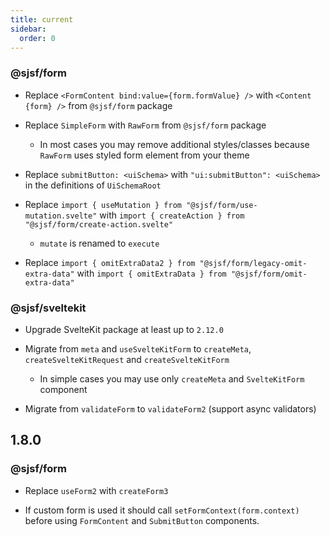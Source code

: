 ```yaml
---
title: current
sidebar:
  order: 0
---
```


### @sjsf/form

- Replace `<FormContent bind:value={form.formValue} />` with `<Content {form} />` from `@sjsf/form` package

- Replace `SimpleForm` with `RawForm` from `@sjsf/form` package

  - In most cases you may remove additional styles/classes because `RawForm` uses
    styled form element from your theme

- Replace `submitButton: <uiSchema>` with `"ui:submitButton": <uiSchema>` in the definitions of `UiSchemaRoot`

- Replace `import { useMutation } from "@sjsf/form/use-mutation.svelte"` with `import { createAction } from "@sjsf/form/create-action.svelte"`
  
  - `mutate` is renamed to `execute`

- Replace `import { omitExtraData2 } from "@sjsf/form/legacy-omit-extra-data"`
  with `import { omitExtraData } from "@sjsf/form/omit-extra-data"`

### @sjsf/sveltekit

- Upgrade SvelteKit package at least up to `2.12.0`

- Migrate from `meta` and `useSvelteKitForm` to `createMeta`, `createSvelteKitRequest` and `createSvelteKitForm`
  - In simple cases you may use only `createMeta` and `SvelteKitForm` component

- Migrate from `validateForm` to `validateForm2` (support async validators)

## 1.8.0

### @sjsf/form

- Replace `useForm2` with `createForm3`

- If custom form is used it should call `setFormContext(form.context)`
  before using `FormContent` and `SubmitButton` components.
